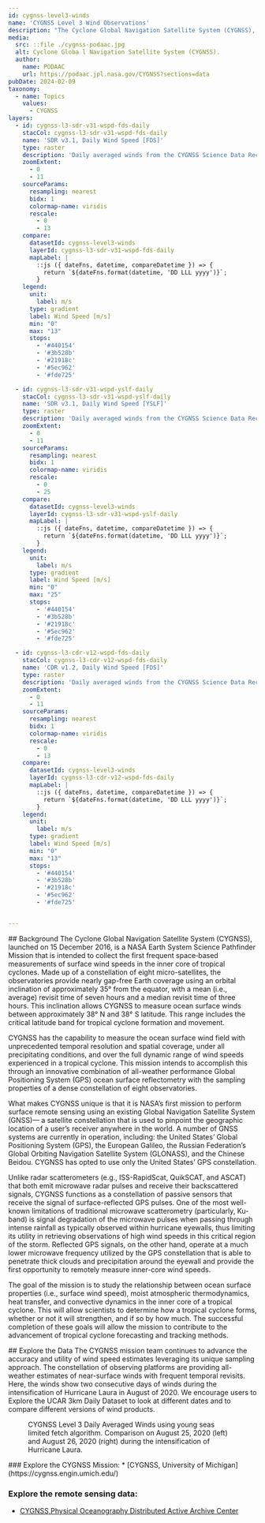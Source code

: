 ```yaml
---
id: cygnss-level3-winds
name: 'CYGNSS Level 3 Wind Observations'
description: "The Cyclone Global Navigation Satellite System (CYGNSS), launched on 15 December 2016, is a NASA Earth System Science Pathfinder Mission that is intended to collect the first frequent space‐based measurements of surface wind speeds in the inner core of tropical cyclones. Made up of a constellation of eight micro-satellites, the observatories provide nearly gap-free Earth coverage using an orbital inclination of approximately 35° from the equator, with a mean (i.e., average) revisit time of seven hours and a median revisit time of three hours. This inclination allows CYGNSS to measure ocean surface winds between approximately 38° N and 38° S latitude. This range includes the critical latitude band for tropical cyclone formation and movement. Datasets provided here are gridded (Level 3) winds on a 0.2x0.2 degree latitude and longitude grid. Winds are provided at hourly and daily aggregations. Winds are estimated using either fully developed seas (FDS) or young seas limited fetch (YSLF) algorithms. Winds using the FDS algorithm are the most broadly applicable; winds using the YSLF are designed specifically for conditions present in tropical cyclone systems."
media:
  src: ::file ./cygnss-podaac.jpg
  alt: Cyclone Globa l Navigation Satellite System (CYGNSS).
  author:
    name: PODAAC
    url: https://podaac.jpl.nasa.gov/CYGNSS?sections=data
pubDate: 2024-02-09
taxonomy:
  - name: Topics
    values:
      - CYGNSS
layers:
  - id: cygnss-l3-sdr-v31-wspd-fds-daily
    stacCol: cygnss-l3-sdr-v31-wspd-fds-daily
    name: 'SDR v3.1, Daily Wind Speed [FDS]'
    type: raster
    description: 'Daily averaged winds from the CYGNSS Science Data Record Version 3.1 dataset using fully developed seas algorithm'
    zoomExtent:
      - 0
      - 11
    sourceParams:
      resampling: nearest
      bidx: 1
      colormap-name: viridis
      rescale:
        - 0
        - 13
    compare:
      datasetId: cygnss-level3-winds
      layerId: cygnss-l3-sdr-v31-wspd-fds-daily
      mapLabel: |
        ::js ({ dateFns, datetime, compareDatetime }) => {
          return `${dateFns.format(datetime, 'DD LLL yyyy')}`;
        }
    legend:
      unit:
        label: m/s
      type: gradient
      label: Wind Speed [m/s]
      min: "0"
      max: "13"
      stops:
        - '#440154'
        - '#3b528b'
        - '#21918c'
        - '#5ec962'
        - '#fde725'

  - id: cygnss-l3-sdr-v31-wspd-yslf-daily
    stacCol: cygnss-l3-sdr-v31-wspd-yslf-daily
    name: 'SDR v3.1, Daily Wind Speed [YSLF]'
    type: raster
    description: 'Daily averaged winds from the CYGNSS Science Data Record Version 3.1 dataset using young seas limited fetch algorithm'
    zoomExtent:
      - 0
      - 11
    sourceParams:
      resampling: nearest
      bidx: 1
      colormap-name: viridis
      rescale:
        - 0
        - 25
    compare:
      datasetId: cygnss-level3-winds
      layerId: cygnss-l3-sdr-v31-wspd-yslf-daily
      mapLabel: |
        ::js ({ dateFns, datetime, compareDatetime }) => {
          return `${dateFns.format(datetime, 'DD LLL yyyy')}`;
        }
    legend:
      unit:
        label: m/s
      type: gradient
      label: Wind Speed [m/s]
      min: "0"
      max: "25"
      stops:
        - '#440154'
        - '#3b528b'
        - '#21918c'
        - '#5ec962'
        - '#fde725'

  - id: cygnss-l3-cdr-v12-wspd-fds-daily
    stacCol: cygnss-l3-cdr-v12-wspd-fds-daily
    name: 'CDR v1.2, Daily Wind Speed [FDS]'
    type: raster
    description: 'Daily averaged winds from the CYGNSS Science Data Record Version 1.2 dataset using fully developed seas algorithm with trackwise corrections'
    zoomExtent:
      - 0
      - 11
    sourceParams:
      resampling: nearest
      bidx: 1
      colormap-name: viridis
      rescale:
        - 0
        - 13
    compare:
      datasetId: cygnss-level3-winds
      layerId: cygnss-l3-cdr-v12-wspd-fds-daily
      mapLabel: |
        ::js ({ dateFns, datetime, compareDatetime }) => {
          return `${dateFns.format(datetime, 'DD LLL yyyy')}`;
        }
    legend:
      unit:
        label: m/s
      type: gradient
      label: Wind Speed [m/s]
      min: "0"
      max: "13"
      stops:
        - '#440154'
        - '#3b528b'
        - '#21918c'
        - '#5ec962'
        - '#fde725'


---
```

<Block>
<Prose>
## Background
The Cyclone Global Navigation Satellite System (CYGNSS), launched on 15 December 2016, is a NASA Earth System Science Pathfinder Mission that is intended to collect the first frequent space‐based measurements of surface wind speeds in the inner core of tropical cyclones. Made up of a constellation of eight micro-satellites, the observatories provide nearly gap-free Earth coverage using an orbital inclination of approximately 35° from the equator, with a mean (i.e., average) revisit time of seven hours and a median revisit time of three hours. This inclination allows CYGNSS to measure ocean surface winds between approximately 38° N and 38° S latitude. This range includes the critical latitude band for tropical cyclone formation and movement.

CYGNSS has the capability to measure the ocean surface wind field with unprecedented temporal resolution and spatial coverage, under all precipitating conditions, and over the full dynamic range of wind speeds experienced in a tropical cyclone. This mission intends to accomplish this through an innovative combination of all-weather performance Global Positioning System (GPS) ocean surface reflectometry with the sampling properties of a dense constellation of eight observatories.

What makes CYGNSS unique is that it is NASA’s first mission to perform surface remote sensing using an existing Global Navigation Satellite System (GNSS)— a satellite constellation that is used to pinpoint the geographic location of a user’s receiver anywhere in the world. A number of GNSS systems are currently in operation, including: the United States’ Global Positioning System (GPS), the European Galileo, the Russian Federation’s Global Orbiting Navigation Satellite System (GLONASS), and the Chinese Beidou. CYGNSS has opted to use only the United States’ GPS constellation.

Unlike radar scatterometers (e.g., ISS-RapidScat, QuikSCAT, and ASCAT) that both emit microwave radar pulses and receive their backscattered signals, CYGNSS functions as a constellation of passive sensors that receive the signal of surface-reflected GPS pulses. One of the most well-known limitations of traditional microwave scatterometry (particularly, Ku-band) is signal degradation of the microwave pulses when passing through intense rainfall as typically observed within hurricane eyewalls, thus limiting its utility in retrieving observations of high wind speeds in this critical region of the storm. Reflected GPS signals, on the other hand, operate at a much lower microwave frequency utilized by the GPS constellation that is able to penetrate thick clouds and precipitation around the eyewall and provide the first opportunity to remotely measure inner-core wind speeds.

The goal of the mission is to study the relationship between ocean surface properties (i.e., surface wind speed), moist atmospheric thermodynamics, heat transfer, and convective dynamics in the inner core of a tropical cyclone. This will allow scientists to determine how a tropical cyclone forms, whether or not it will strengthen, and if so by how much. The successful completion of these goals will allow the mission to contribute to the advancement of tropical cyclone forecasting and tracking methods.
</Prose>
</Block>

<Block>
<Prose>
## Explore the Data
The CYGNSS mission team continues to advance the accuracy and utility of wind speed estimates leveraging its unique sampling approach. The constellation of observing platforms are providing all-weather estimates of near-surface winds with frequent temporal revisits. Here, the winds show two consecutive days of winds during the intensification of Hurricane Laura in August of 2020. We encourage users to <Link to='https://earthdata.nasa.gov/dashboard/datasets/cygnss-l3-sdr-v31-wspd-fds-hourly/explore'>Explore the UCAR 3km Daily Dataset</Link> to look at different dates and to compare different versions of wind products.

</Prose>
  <Figure>
  <Map
    datasetId='cygnss-level3-winds'
    layerId='cygnss-l3-sdr-v31-wspd-yslf-daily'
    dateTime='2020-08-25'
    zoom={2}
    center={[-91.25,26.5]}
    compareDateTime='2020-08-26'
  />
  <Caption
    attrAuthor='NASA'
    attrUrl='https://nasa.gov/'
  >
  CYGNSS Level 3 Daily Averaged Winds using young seas limited fetch algorithm.  Comparison on August 25, 2020 (left) and August 26, 2020 (right) during the intensification of Hurricane Laura.
</Caption>
  </Figure>
</Block>

<Block>
<Prose>
### Explore the CYGNSS Mission:
* [CYGNSS, University of Michigan](https://cygnss.engin.umich.edu/)

### Explore the remote sensing data:
* [CYGNSS,Physical Oceanography Distributed Active Archive Center](https://podaac.jpl.nasa.gov/CYGNSS)
</Prose>
</Block>
